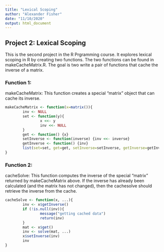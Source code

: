 ```yaml
---
title: "Lexical Scoping"
author: "Alexander Fisher"
date: "11/10/2020"
output: html_document
---
```


## Project 2: Lexical Scoping

This is the second project in the R Prgramming course. It explores lexical scoping in R by creating two functions. The two functions can be found in makeCacheMatrix.R. The goal is two write a pair of functions that cache the inverse of a matrix. 

### Function 1:

makeCacheMatrix: This function creates a special "matrix" object that can cache its inverse.
```R
makeCacheMatrix <- function(x=matrix()){
        inv <- NULL
        set <- function(y){
                x <<- y
                inv <<- NULL
        }
        get <- function() {x}
        setInverse <- function(inverse) {inv <<- inverse}
        getInverse <- function() {inv}
        list(set=set, get=get, setInverse=setInverse, getInverse=getInverse)
}
```

### Function 2:

cacheSolve: This function computes the inverse of the special "matrix" returned by makeCacheMatrix above. If the inverse has already been calculated (and the matrix has not changed), then the cachesolve should retrieve the inverse from the cache.

```R
cacheSolve <- function(x, ...){
        inv <- x$getInverse()
        if (!is.null(inv)){
                message("getting cached data")
                return(inv)
        }
        mat <- x$get()
        inv <- solve(mat, ...)
        x$setInverse(inv)
        inv
}
```

